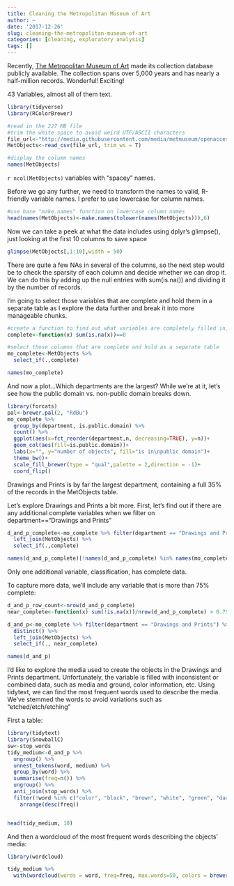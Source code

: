 ```yaml
---
title: Cleaning the Metropolitan Museum of Art
author: ~
date: '2017-12-26'
slug: cleaning-the-metropolitan-museum-of-art
categories: [cleaning, exploratory analysis]
tags: []
---
```



Recently, [The Metropolitan Museum of Art](http://metmuseum.org)
 made its collection database publicly available. The collection spans over 5,000 years and has nearly a half-million records. Wonderful!  Exciting!
 
43 Variables, almost all of them text.
 
```r
library(tidyverse)
library(RColorBrewer)

#read in the 227 MB file
#trim the white space to avoid weird UTF/ASCII characters
file_url<-"http://media.githubusercontent.com/media/metmuseum/openaccess/master/MetObjects.csv"
MetObjects<-read_csv(file_url, trim_ws = T)

#display the column names
names(MetObjects)

```

`r ncol(MetObjects)` variables with "spacey" names. 

Before we go any further, we need to transform the names to valid, R-friendly variable names. I prefer to use lowercase for column names.

```r
#use base "make.names" function on lowercase column names
head(names(MetObjects)<-make.names(tolower(names(MetObjects))),6)
```

Now we can take a peek at what the data includes using dplyr's glimpse(), just looking at the first 10 columns to save space

```r
glimpse(MetObjects[,1:10],width = 50)
```

There are quite a few NAs in several of the columns, so the next step would be to check the sparsity of each column and decide whether we can drop it.  We can do this by adding up the null entries with sum(is.na()) and dividing it by the number of records.

I'm going to select those variables that are complete and hold them in a separate table as I explore the data further and break it into more manageable chunks.  
```r
#create a function to find out what variables are completely filled in, suggesting these were required fields during data entry
complete<-function(x) sum(is.na(x))==0

#select those columns that are complete and hold as a separate table
mo_complete<-MetObjects %>% 
  select_if(.,complete)

names(mo_complete)

```



And now a plot...Which departments are the largest? While we're at it, let's see how the public domain vs. non-public domain breaks down.

```r
library(forcats)
pal<-brewer.pal(2, "RdBu")
mo_complete %>%
  group_by(department, is.public.domain) %>% 
  count() %>% 
  ggplot(aes(x=fct_reorder(department,n, decreasing=TRUE), y=n))+
  geom_col(aes(fill=is.public.domain))+
  labs(x="", y="number of objects", fill="is in\npublic domain")+
  theme_bw()+
  scale_fill_brewer(type = "qual",palette = 2,direction = -1)+
  coord_flip()
```

Drawings and Prints is by far the largest department, containing a full 35% of the records in the MetObjects table.  

Let's explore Drawings and Prints a bit more.  First, let's find out if there are any additional complete variables when we filter on department=="Drawings and Prints"

```r
d_and_p_complete<-mo_complete %>% filter(department == "Drawings and Prints") %>% distinct() %>% 
  left_join(MetObjects) %>% 
  select_if(.,complete)

names(d_and_p_complete)[!names(d_and_p_complete) %in% names(mo_complete)]
```

Only one additional variable, classification, has complete data.

To capture more data, we'll include any variable that is more than  75% complete:

```r
d_and_p_row_count<-nrow(d_and_p_complete)
near_complete<-function(x) sum(!is.na(x))/nrow(d_and_p_complete) > 0.75

d_and_p<-mo_complete %>% filter(department == "Drawings and Prints") %>% 
  distinct() %>% 
  left_join(MetObjects) %>% 
  select_if(., near_complete)

names(d_and_p)

```

I'd like to explore the media used to create the objects in  the Drawings and Prints department.  Unfortunately, the variable is filled with inconsistent or combined data, such as media and ground, color information, etc.  Using tidytext, we can find the most frequent words used to describe the media. We've stemmed the words to avoid variations such as "etched/etch/etching"

First a table:
```r
library(tidytext)
library(SnowballC)
sw<-stop_words
tidy_medium<-d_and_p %>% 
  ungroup() %>% 
  unnest_tokens(word, medium) %>% 
  group_by(word) %>% 
  summarise(freq=n()) %>%
  ungroup() %>% 
  anti_join(stop_words) %>% 
  filter(!word %in% c("color", "black", "brown", "white", "green", "dark", "light", "commercial")) %>% 
    arrange(desc(freq))


head(tidy_medium, 10)
```

And then a wordcloud of the most frequent words describing the objects' media:

```r
library(wordcloud)

tidy_medium %>% 
  with(wordcloud(words = word, freq=freq, max.words=50, colors = brewer.pal(4, "RdBu")))


```

